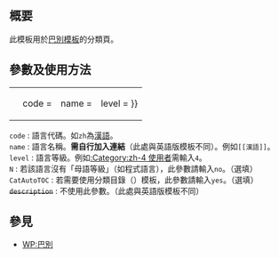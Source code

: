 {{NoteTA|G1=MediaWiki}}{{Documentation subpage}}<!-- 在本行下編輯模板說明 -->
{{warning|本模板與英語維基百科的對應模板稍有不同，請注意使用！}}
== 概要 ==
此模板用於[[WP:BABEL|巴別模板]]的分類頁。

== 參數及使用方法 ==
{| style="background: none; border: none;"
|<pre>{{User language subcategory
| code = 
| name = 
| level = 
}}</pre>
|}
; <code>code</code> : 語言代碼。如<code>zh</code>為[[漢語]]。
; <code>name</code> : 語言名稱。'''需自行加入連結'''（此處與英語版模板不同）。例如<code><nowiki>[[漢語]]</nowiki></code>。
; <code>level</code> : 語言等級。例如[[:Category:zh-4 使用者]]需輸入<code>4</code>。
; <code>N</code> : 若該語言沒有「母語等級」（如程式語言），此參數請輸入<code>no</code>。（選填）
; <code>CatAutoTOC</code> : 若需要使用分類目錄（{{tl|CatAutoTOC}}）模板，此參數請輸入<code>yes</code>。（選填）
; <s><code>description</code></s> : 不使用此參數。（此處與英語版模板不同）

== 參見 ==
*[[WP:巴別]]

<includeonly>{{Sandbox other||
[[Category:維基百科維護模板|{{PAGENAME}}]]
[[Category:維基百科模板分類|{{PAGENAME}}]]
[[Category:維基百科分類目錄模板]]
}}</includeonly>
